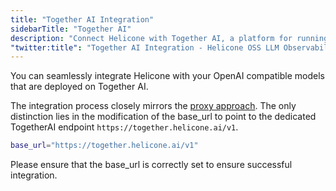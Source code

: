 ```yaml
---
title: "Together AI Integration"
sidebarTitle: "Together AI"
description: "Connect Helicone with Together AI, a platform for running open-source language models. Monitor and optimize your AI applications using Together AI's powerful models through a simple base_url configuration."
"twitter:title": "Together AI Integration - Helicone OSS LLM Observability"
---
```


You can seamlessly integrate Helicone with your OpenAI compatible models that are deployed on Together AI.

The integration process closely mirrors the [proxy approach](/integrations/openai/javascript). The only distinction lies in the modification of the base_url to point to the dedicated TogetherAI endpoint `https://together.helicone.ai/v1`.

```bash
base_url="https://together.helicone.ai/v1"
```

Please ensure that the base_url is correctly set to ensure successful integration.
